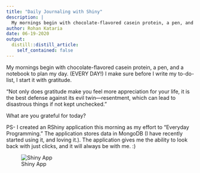 ```yaml
---
title: "Daily Journaling with Shiny"
description: |
  My mornings begin with chocolate-flavored casein protein, a pen, and a notebook to plan my day. (EVERY DAY!) I make sure before I write my to-do-list, I start it with gratitude.
author: Rohan Kataria
date: 06-19-2020
output:
  distill::distill_article:
    self_contained: false
---
```


My mornings begin with chocolate-flavored casein protein, a pen, and a notebook to plan my day. (EVERY DAY!) I make sure before I write my to-do-list, I start it with gratitude.

"Not only does gratitude make you feel more appreciation for your life, it is the best defense against its evil twin—resentment, which can lead to disastrous things if not kept unchecked."

What are you grateful for today?

PS- I created an RShiny application this morning as my effort to "Everyday Programming." The application stores data in MongoDB (I have recently started using it, and loving it.). The application gives me the ability to look back with just clicks, and it will always be with me. :) 

![Shiny App](https://media-exp1.licdn.com/dms/image/C4D22AQFkXKW2gTAsYg/feedshare-shrink_1280/0?e=1595462400&v=beta&t=hznBygsaisyk962ktY30UD24YDnDcvIU1tvTwU3H-Bc)

